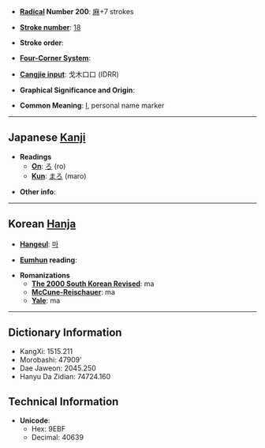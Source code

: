* '''[[Wiktionary:Chinese radical index| Radical]] Number 200''': [[Wiktionary:Chinese radical index 麻|麻]]+7 strokes

* '''[[Wiktionary:Chinese total strokes index|Stroke number]]''': [[Wiktionary:Chinese total strokes index 18|18]]

* '''Stroke order''': 

* '''[[Wiktionary:Chinese four corner index|Four-Corner System]]''': 

* '''[[Wiktionary:Chinese Cangjie index|Cangjie input]]''': 戈木口口 (IDRR)

* '''Graphical Significance and Origin''': 

* '''Common Meaning''': [[I]], personal name marker

----

== Japanese [[Kanji]] ==

* '''Readings'''
** '''[[On]]''': [[ろ]] (ro)
** '''[[Kun]]''': [[まろ]] (maro)

* '''Other info''':  

----

== Korean [[Hanja]] ==

* '''[[Hangeul]]''': [[마]]

* '''[[Eumhun]] reading''': 

* '''Romanizations'''
** '''[[The 2000 South Korean Revised Romanization|The 2000 South Korean Revised]]''': ma
** '''[[McCune-Reischauer]]''': ma
** '''[[Yale]]''': ma

----

== Dictionary Information ==

* KangXi: 1515.211
* Morobashi: 47909'
* Dae Jaweon: 2045.250
* Hanyu Da Zidian: 74724.160

== Technical Information ==

* '''Unicode''':
** Hex: 9EBF
** Decimal: 40639